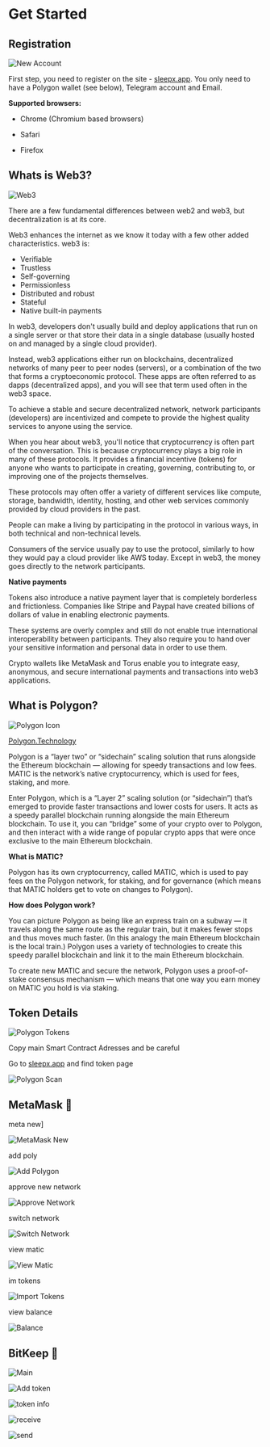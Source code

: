 # Get Started

## Registration

![New Account](https://sleepx.hb.bizmrg.com/img/newaccount.png)

First step, you need to register on the site - [sleepx.app](https://sleepx.app). You only need to have a Polygon wallet (see below), Telegram account and Email.

**Supported browsers:**

* Chrome (Chromium based browsers)

* Safari

* Firefox

## Whats is Web3?

![Web3](https://sleepx.hb.bizmrg.com/img/web3.png)

There are a few fundamental differences between web2 and web3, but decentralization is at its core.

Web3 enhances the internet as we know it today with a few other added characteristics. web3 is:

* Verifiable
* Trustless
* Self-governing
* Permissionless
* Distributed and robust
* Stateful
* Native built-in payments

In web3, developers don't usually build and deploy applications that run on a single server or that store their data in a single database (usually hosted on and managed by a single cloud provider).

Instead, web3 applications either run on blockchains, decentralized networks of many peer to peer nodes (servers), or a combination of the two that forms a cryptoeconomic protocol. These apps are often referred to as dapps (decentralized apps), and you will see that term used often in the web3 space.

To achieve a stable and secure decentralized network, network participants (developers) are incentivized and compete to provide the highest quality services to anyone using the service.

When you hear about web3, you'll notice that cryptocurrency is often part of the conversation. This is because cryptocurrency plays a big role in many of these protocols. It provides a financial incentive (tokens) for anyone who wants to participate in creating, governing, contributing to, or improving one of the projects themselves.

These protocols may often offer a variety of different services like compute, storage, bandwidth, identity, hosting, and other web services commonly provided by cloud providers in the past.

People can make a living by participating in the protocol in various ways, in both technical and non-technical levels.

Consumers of the service usually pay to use the protocol, similarly to how they would pay a cloud provider like AWS today. Except in web3, the money goes directly to the network participants.

**Native payments**

Tokens also introduce a native payment layer that is completely borderless and frictionless. Companies like Stripe and Paypal have created billions of dollars of value in enabling electronic payments.

These systems are overly complex and still do not enable true international interoperability between participants. They also require you to hand over your sensitive information and personal data in order to use them.

Crypto wallets like MetaMask and Torus enable you to integrate easy, anonymous, and secure international payments and transactions into web3 applications.

## What is Polygon?

![Polygon Icon](https://sleepx.hb.bizmrg.com/img/polygonicon.png)

[Polygon.Technology](https://polygon.technology)

Polygon is a “layer two” or “sidechain” scaling solution that runs alongside the Ethereum blockchain — allowing for speedy transactions and low fees. MATIC is the network’s native cryptocurrency, which is used for fees, staking, and more. 

Enter Polygon, which is a “Layer 2” scaling solution (or “sidechain”) that’s emerged to provide faster transactions and lower costs for users. It acts as a speedy parallel blockchain running alongside the main Ethereum blockchain. To use it, you can “bridge” some of your crypto over to Polygon, and then interact with a wide range of popular crypto apps that were once exclusive to the main Ethereum blockchain. 

**What is MATIC?**

Polygon has its own cryptocurrency, called MATIC, which is used to pay fees on the Polygon network, for staking, and for governance (which means that MATIC holders get to vote on changes to Polygon). 

**How does Polygon work?**

You can picture Polygon as being like an express train on a subway — it travels along the same route as the regular train, but it makes fewer stops and thus moves much faster. (In this analogy the main Ethereum blockchain is the local train.) Polygon uses a variety of technologies to create this speedy parallel blockchain and link it to the main Ethereum blockchain. 

To create new MATIC and secure the network, Polygon uses a proof-of-stake consensus mechanism — which means that one way you earn money on MATIC you hold is via staking. 

## Token Details

![Polygon Tokens](https://sleepx.hb.bizmrg.com/img/wallet/adr.png)


Copy main Smart Contract Adresses and be careful

Go to [sleepx.app](https://sleepx.app) and find token page

![Polygon Scan](https://sleepx.hb.bizmrg.com/img/wallet/polyscan.png)

## MetaMask 🦊

meta new]

![MetaMask New](https://sleepx.hb.bizmrg.com/img/wallet/metamask_1.png)

add poly

![Add Polygon](https://sleepx.hb.bizmrg.com/img/wallet/metamask_2.png)

approve new network

![Approve Network](https://sleepx.hb.bizmrg.com/img/wallet/metamask_3.png)

switch network

![Switch Network](https://sleepx.hb.bizmrg.com/img/wallet/metamask_4.png)

view matic

![View Matic](https://sleepx.hb.bizmrg.com/img/wallet/metamask_5.png)

im tokens

![Import Tokens](https://sleepx.hb.bizmrg.com/img/wallet/metamask_6.png)

view balance

![Balance](https://sleepx.hb.bizmrg.com/img/wallet/metamask_7.png)


## BitKeep 🧧


![Main](https://sleepx.hb.bizmrg.com/img/wallet/bitkeep_1.png)

![Add token](https://sleepx.hb.bizmrg.com/img/wallet/bitkeep_2.png)

![token info](https://sleepx.hb.bizmrg.com/img/wallet/bitkeep_3.png)

![receive](https://sleepx.hb.bizmrg.com/img/wallet/bitkeep_4.png)

![send](https://sleepx.hb.bizmrg.com/img/wallet/bitkeep_5.png)



